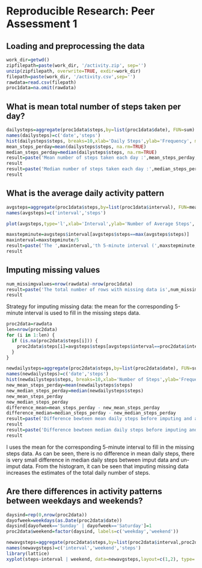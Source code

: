 # Reproducible Research: Peer Assessment 1


## Loading and preprocessing the data
```r
work_dir=getwd()
zipfilepath=paste(work_dir, '/activity.zip', sep='')
unzip(zipfilepath, overwrite=TRUE, exdir=work_dir)
filepath=paste(work_dir, '/activity.csv',sep='')
rawdata=read.csv(filepath)
proc1data=na.omit(rawdata)
```

## What is mean total number of steps taken per day?
```r
dailysteps=aggregate(proc1data$steps,by=list(proc1data$date), FUN=sum)
names(dailysteps)=c('date','steps')
hist(dailysteps$steps, breaks=10,xlab='Daily Steps',ylab='Frequency', main='Histogram of the total number of steps taken each day')
mean_steps_perday=mean(dailysteps$steps, na.rm=TRUE)
median_steps_perday=median(dailysteps$steps, na.rm=TRUE)
result=paste('Mean number of steps taken each day :',mean_steps_perday,sep=' ')
result
result=paste('Median number of steps taken each day :',median_steps_perday,sep=' ')
result
```


## What is the average daily activity pattern
```r
avgsteps=aggregate(proc1data$steps,by=list(proc1data$interval), FUN=mean)
names(avgsteps)=c('interval','steps')
```
```r
plot(avgsteps,type='l',xlab='Interval',ylab='Number of Average Steps', main='Average number of steps taken (averaged across all days) versus the 5-minute intervals')
```
```r
maxstepminute=avgsteps$interval[avgsteps$steps==max(avgsteps$steps)]
maxinterval=maxstepminute/5
result=paste('The ',maxinterval,'th 5-minute interval (',maxstepminute,') on average contains the maximum average steps.', sep='') 
result
```

## Imputing missing values
```r
num_missimgvalues=nrow(rawdata)-nrow(proc1data)
result=paste('The total number of rows with missing data is',num_missimgvalues,sep=' ')
result
```
Strategy for imputing missing data: the mean for the corresponding 5-minute interval is used to fill in the missing steps data.

```r
proc2data=rawdata
len=nrow(proc2data)
for (i in 1:len) {
  if (is.na(proc2data$steps[i])) {
    proc2data$steps[i]=avgsteps$steps[avgsteps$interval==proc2data$interval[i]]
  }
}

newdailysteps=aggregate(proc2data$steps,by=list(proc2data$date), FUN=sum)
names(newdailysteps)=c('date','steps')
hist(newdailysteps$steps, breaks=10,xlab='Number of Steps',ylab='Frequency', main='Histogram of the total number of steps taken each day after imputing')
new_mean_steps_perday=mean(newdailysteps$steps)
new_median_steps_perday=median(newdailysteps$steps)
new_mean_steps_perday
new_median_steps_perday
difference_mean=mean_steps_perday - new_mean_steps_perday
difference_median=median_steps_perday - new_median_steps_perday
result=paste('Difference bewteen mean daily steps before imputing and after imputing:', difference_mean, sep=' ')
result
result=paste('Difference bewteen median daily steps before imputing and after imputing:', difference_median, sep=' ')
result
```

I uses the mean for the corresponding 5-minute interval to fill in the missing steps data. As can be seen, there is no difference in mean daily steps, there is very small difference in median daily steps between imput data and un-imput data. From the histogram, it can be seen that imputing missing data increases the estimates of the total daily number of steps.

## Are there differences in activity patterns between weekdays and weekends?
```r
daysind=rep(0,nrow(proc2data))
dayofweek=weekdays(as.Date(proc2data$date))
daysind[dayofweek=='Sunday' | dayofweek=='Saturday']=1
proc2data$weekend=factor(daysind, labels=c('weekday','weekend'))
```
```r
newavgsteps=aggregate(proc2data$steps,by=list(proc2data$interval,proc2data$weekend), FUN=mean)
names(newavgsteps)=c('interval','weekend','steps')
library(lattice)
xyplot(steps~interval | weekend, data=newavgsteps,layout=c(1,2), type='l', xlab='Internal',ylab='Number of steps', main='Average number of steps taken per 5-minute interval across weekdays and weekends')
```
